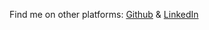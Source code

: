Find me on other platforms: [Github](https://github.com/ianmat55) & [LinkedIn](https://www.linkedin.com/in/ian-matsumoto/)
